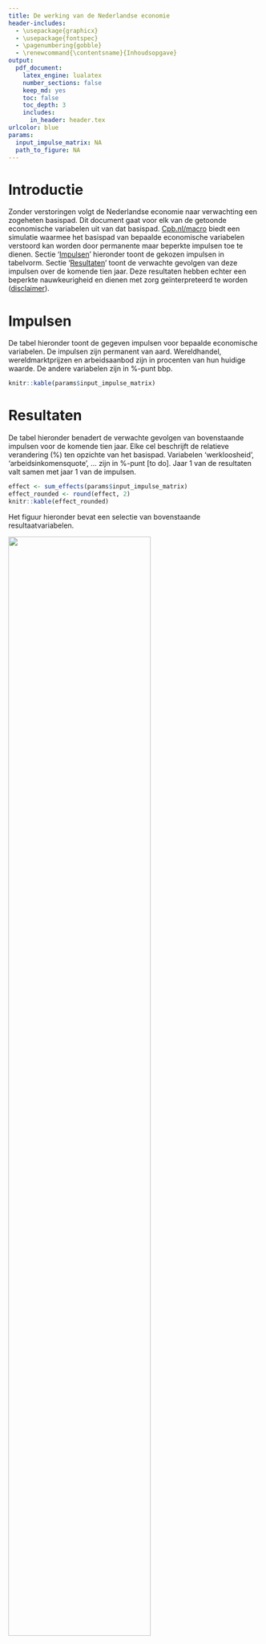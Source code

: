 ```yaml
---
title: De werking van de Nederlandse economie
header-includes:
  - \usepackage{graphicx}
  - \usepackage{fontspec}
  - \pagenumbering{gobble}
  - \renewcommand{\contentsname}{Inhoudsopgave}
output:
  pdf_document:
    latex_engine: lualatex
    number_sections: false
    keep_md: yes
    toc: false
    toc_depth: 3
    includes:
      in_header: header.tex
urlcolor: blue
params:
  input_impulse_matrix: NA
  path_to_figure: NA
---
```

\setmainfont{RijksoverheidSansText}
\hyphenation{Ne-der-land-se}

# Introductie
Zonder verstoringen volgt de Nederlandse economie naar verwachting een zogeheten basispad. Dit document gaat voor elk van de getoonde economische variabelen uit van dat basispad. [Cpb.nl/macro](https://cpb.nl/macro) biedt een simulatie waarmee het basispad van bepaalde economische variabelen verstoord kan worden door permanente maar beperkte impulsen toe te dienen. Sectie '[Impulsen](#impulsen)' hieronder toont de gekozen impulsen in tabelvorm. Sectie '[Resultaten](#resultaten)' toont de verwachte gevolgen van deze impulsen over de komende tien jaar. Deze resultaten hebben echter een beperkte nauwkeurigheid en dienen met zorg geïnterpreteerd te worden ([disclaimer](#disclaimer)).

# Impulsen
De tabel hieronder toont de gegeven impulsen voor bepaalde economische variabelen. De impulsen zijn permanent van aard. Wereldhandel, wereldmarktprijzen en arbeidsaanbod zijn in procenten van hun huidige waarde. De andere variabelen zijn in %-punt bbp.

```r
knitr::kable(params$input_impulse_matrix)
```

<!-- , format.args = list(decimal.mark = ',', big.mark = "'") -->
<!-- \newpage -->
# Resultaten
De tabel hieronder benadert de verwachte gevolgen van bovenstaande impulsen voor de komende tien jaar. Elke cel beschrijft de relatieve verandering (%) ten opzichte van het basispad. Variabelen 'werkloosheid', 'arbeidsinkomensquote', ... zijn in %-punt [to do]. Jaar 1 van de resultaten valt samen met jaar 1 van de impulsen.

```r
effect <- sum_effects(params$input_impulse_matrix)
effect_rounded <- round(effect, 2)
knitr::kable(effect_rounded)
```

Het figuur hieronder bevat een selectie van bovenstaande resultaatvariabelen.

![](`r params$path_to_figure`){ width=75% }\


# Disclaimer
Dit document dient slechts educatieve doeleinden. Het doel is de lezer inzicht te geven in de werking van de Nederlandse economie. De resultaten zijn een benadering van de verwachte gevolgen van de gegeven impulsen. Deze benadering stoelt op aannames, een econometrisch model en software, welke alledrie onderhevig zijn aan fouten. Aan de resultaten kan dan ook geen enkel recht worden ontleend.
